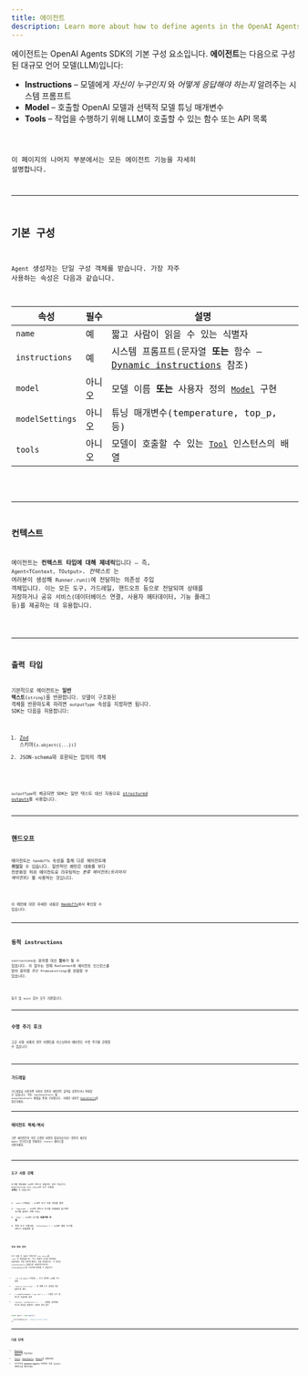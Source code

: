 ```yaml
---
title: 에이전트
description: Learn more about how to define agents in the OpenAI Agents SDK for JavaScript / TypeScript
---
```



에이전트는 OpenAI Agents SDK의 기본 구성 요소입니다. **에이전트**는 다음으로 구성된 대규모 언어 모델(LLM)입니다:

- **Instructions** – 모델에게 _자신이 누구인지_ 와 _어떻게 응답해야 하는지_ 알려주는 시스템 프롬프트
- **Model** – 호출할 OpenAI 모델과 선택적 모델 튜닝 매개변수
- **Tools** – 작업을 수행하기 위해 LLM이 호출할 수 있는 함수 또는 API 목록

<Code lang="typescript" code={simpleAgent} title="기본 에이전트 정의" />

이 페이지의 나머지 부분에서는 모든 에이전트 기능을 자세히 설명합니다.

---

## 기본 구성

`Agent` 생성자는 단일 구성 객체를 받습니다. 가장 자주 사용하는 속성은 다음과 같습니다.

| 속성            | 필수   | 설명                                                                                               |
| --------------- | ------ | -------------------------------------------------------------------------------------------------- |
| `name`          | 예     | 짧고 사람이 읽을 수 있는 식별자                                                                    |
| `instructions`  | 예     | 시스템 프롬프트(문자열 **또는** 함수 – [Dynamic instructions](#dynamic-instructions) 참조)         |
| `model`         | 아니오 | 모델 이름 **또는** 사용자 정의 [`Model`](/openai-agents-js/openai/agents/interfaces/model/) 구현   |
| `modelSettings` | 아니오 | 튜닝 매개변수(temperature, top_p, 등)                                                              |
| `tools`         | 아니오 | 모델이 호출할 수 있는 [`Tool`](/openai-agents-js/openai/agents/type-aliases/tool/) 인스턴스의 배열 |

<Code lang="typescript" code={agentWithTools} title="도구가 있는 에이전트" />

---

## 컨텍스트

에이전트는 **컨텍스트 타입에 대해 제네릭**입니다 – 즉, `Agent<TContext, TOutput>`. _컨텍스트_ 는 여러분이 생성해 `Runner.run()`에 전달하는 의존성 주입 객체입니다. 이는 모든 도구, 가드레일, 핸드오프 등으로 전달되며 상태를 저장하거나 공유 서비스(데이터베이스 연결, 사용자 메타데이터, 기능 플래그 등)를 제공하는 데 유용합니다.

<Code
  lang="typescript"
  code={agentWithContext}
  title="컨텍스트가 있는 에이전트"
/>

---

## 출력 타입

기본적으로 에이전트는 **일반 텍스트**(`string`)를 반환합니다. 모델이 구조화된 객체를 반환하도록 하려면 `outputType` 속성을 지정하면 됩니다. SDK는 다음을 허용합니다:

1. [Zod](https://github.com/colinhacks/zod) 스키마(`z.object({...})`)
2. JSON‑schema와 호환되는 임의의 객체

<Code
  lang="typescript"
  code={agentWithAodOutputType}
  title="Zod를 사용한 구조화된 출력"
/>

`outputType`이 제공되면 SDK는 일반 텍스트 대신 자동으로
[structured outputs](https://platform.openai.com/docs/guides/structured-outputs)를 사용합니다.

---

## 핸드오프

에이전트는 `handoffs` 속성을 통해 다른 에이전트에 **위임**할 수 있습니다. 일반적인 패턴은 대화를 보다 전문화된 하위 에이전트로 라우팅하는 _분류 에이전트(트리아지 에이전트)_ 를 사용하는 것입니다.

<Code
  lang="typescript"
  code={agentWithHandoffs}
  title="핸드오프가 있는 에이전트"
/>

이 패턴에 대한 자세한 내용은 [Handoffs](/openai-agents-js/ko/guides/handoffs)에서 확인할 수 있습니다.

---

## 동적 instructions

`instructions`는 문자열 대신 **함수**가 될 수 있습니다. 이 함수는 현재 `RunContext`와 에이전트 인스턴스를 받아 문자열 _또는_ `Promise<string>`을 반환할 수 있습니다.

<Code
  lang="typescript"
  code={agentWithDynamicInstructions}
  title="동적 instructions가 있는 에이전트"
/>

동기 및 `async` 함수 모두 지원됩니다.

---

## 수명 주기 후크

고급 사용 사례의 경우 이벤트를 리스닝하여 에이전트 수명 주기를 관찰할 수 있습니다

<Code
  lang="typescript"
  code={agentWithLifecycleHooks}
  title="수명 주기 후크가 있는 에이전트"
/>

---

## 가드레일

가드레일을 사용하면 사용자 입력과 에이전트 출력을 검증하거나 변환할 수 있습니다. 이는 `inputGuardrails` 및 `outputGuardrails` 배열을 통해 구성합니다. 자세한 내용은 [Guardrails](/openai-agents-js/ko/guides/guardrails)를 참조하세요.

---

## 에이전트 복제/복사

기존 에이전트의 약간 수정된 버전이 필요하신가요? 완전히 새로운 `Agent` 인스턴스를 반환하는 `clone()` 메서드를 사용하세요.

<Code lang="typescript" code={agentCloning} title="에이전트 복제" />

---

## 도구 사용 강제

도구를 제공해도 LLM이 반드시 호출하는 것은 아닙니다. `modelSettings.tool_choice`로 도구 사용을 **강제**할 수 있습니다:

1. `'auto'`(기본값) – LLM이 도구 사용 여부를 결정
2. `'required'` – LLM이 반드시 도구를 호출해야 함(어떤 도구를 쓸지는 선택 가능)
3. `'none'` – LLM은 도구를 **호출하면 안 됨**
4. 특정 도구 이름(예: `'calculator'`) – LLM은 해당 도구를 반드시 호출해야 함

<Code lang="typescript" code={agentForcingToolUse} title="도구 사용 강제" />

### 무한 루프 방지

도구 호출 후 SDK는 자동으로 `tool_choice`를 `'auto'`로 재설정합니다. 이는 모델이 도구를 반복해서 호출하려는 무한 루프에 빠지는 것을 방지합니다. 이 동작은 `resetToolChoice` 플래그로 오버라이드하거나 `toolUseBehavior`를 구성하여 변경할 수 있습니다:

- `'run_llm_again'`(기본값) – 도구 결과로 LLM을 다시 실행
- `'stop_on_first_tool'` – 첫 번째 도구 결과를 최종 답변으로 처리
- `{ stopAtToolNames: ['my_tool'] }` – 나열된 도구 중 하나가 호출되면 중지
- `(context, toolResults) => ...` – 실행을 종료해야 하는지 여부를 반환하는 사용자 정의 함수

```typescript
const agent = new Agent({
  ...,
  toolUseBehavior: 'stop_on_first_tool',
});
```

---

## 다음 단계

- [Running Agents](/openai-agents-js/ko/guides/running-agents)를 학습하세요
- [Tools](/openai-agents-js/ko/guides/tools), [Guardrails](/openai-agents-js/ko/guides/guardrails), [Models](/openai-agents-js/ko/guides/models)를 살펴보세요
- 사이드바의 **@openai/agents** 아래에서 전체 TypeDoc 레퍼런스를 확인하세요
